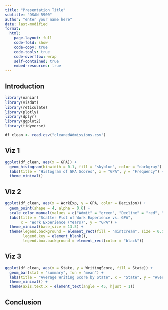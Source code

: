 ```yaml
---
title: "Presentation Title"
subtitle: "DSAN 5900"
author: "enter your name here"
date: last-modified
format:
  html:
    page-layout: full
    code-fold: show
    code-copy: true
    code-tools: true
    code-overflow: wrap
    self-contained: true
    embed-resources: true
---
```


## Introduction

```r
library(naniar)
library(visdat)
library(reticulate)
library(plotly)
library(dplyr)
library(ggplot2)
library(tidyverse)

df_clean <- read.csv("cleanedAdmissions.csv")
```



## Viz 1

```r
ggplot(df_clean, aes(x = GPA)) +
  geom_histogram(binwidth = 0.1, fill = "skyblue", color = "darkgray") +
  labs(title = "Histogram of GPA Scores", x = "GPA", y = "Frequency") +
  theme_minimal() 
```


## Viz 2

```r
ggplot(df_clean, aes(x = WorkExp, y = GPA, color = Decision)) +
  geom_point(shape = 4, alpha = 0.6) +
  scale_color_manual(values = c("Admit" = "green", "Decline" = "red", "Waitlist" = "orange")) +
  labs(title = "Scatter Plot of Work Experience vs. GPA",
       x = "Work Experience (Years)", y = "GPA") +
  theme_minimal(base_size = 13.5) +
  theme(legend.background = element_rect(fill = "mintcream", size = 0.5, linetype = "solid"),
        legend.key = element_blank(),
        legend.box.background = element_rect(color = "black"))

```



## Viz 3

```r
ggplot(df_clean, aes(x = State, y = WritingScore, fill = State)) +
  geom_bar(stat = "summary", fun = "mean") +
  labs(title = "Average Writing Score by State", x = "State", y = "Average Writing Score") +
  theme_minimal() + 
  theme(axis.text.x = element_text(angle = 45, hjust = 1))

```




## Conclusion







